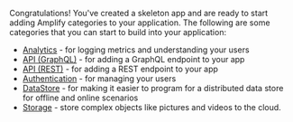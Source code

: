 Congratulations!  You've created a skeleton app and are ready to start adding Amplify categories to your application.  The following are some categories that you can start to build into your application:

* [Analytics](/[platform]/build-a-backend/more-features/analytics/set-up-analytics/) - for logging metrics and understanding your users
* [API (GraphQL)](/[platform]/build-a-backend/graphqlapi/set-up-data/) - for adding a GraphQL endpoint to your app
* [API (REST)](/[platform]/build-a-backend/restapi/set-up-rest-api/) - for adding a REST endpoint to your app
* [Authentication](/[platform]/build-a-backend/auth/set-up-auth/) - for managing your users
* [DataStore](/[platform]/build-a-backend/more-features/datastore/set-up-datastore/) - for making it easier to program for a distributed data store for offline and online scenarios
* [Storage](/[platform]/build-a-backend/storage/set-up-storage/) - store complex objects like pictures and videos to the cloud.
